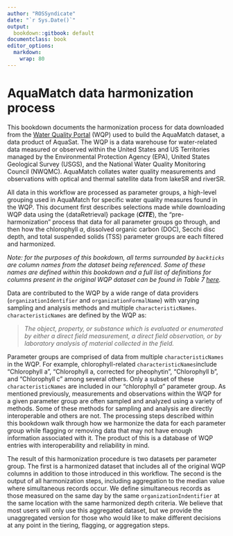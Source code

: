 ```yaml
---
author: "ROSSyndicate"
date: "`r Sys.Date()`"
output:
  bookdown::gitbook: default
documentclass: book
editor_options: 
  markdown: 
    wrap: 80
---
```


# AquaMatch data harmonization process

This bookdown documents the harmonization process for data downloaded from the [Water Quality Portal](https://www.waterqualitydata.us/wqp_description/) (WQP) used to build the AquaMatch dataset, a data product of AquaSat. The WQP is a data warehouse for water-related data measured or observed within the United States and US Territories managed by the Environmental Protection Agency (EPA), United States Geological Survey (USGS), and the National Water Quality Monitoring Council (NWQMC). AquaMatch collates water quality measurements and observations with optical and thermal satellite data from lakeSR and riverSR.

All data in this workflow are processed as parameter groups, a high-level grouping used in AquaMatch for specific water quality measures found in the WQP. This document first describes selections made while downloading WQP data using the {dataRetrieval} package (***CITE***), the "pre-harmonization" process that data for all parameter groups go through, and then how the chlorophyll *a*, dissolved organic carbon (DOC), Secchi disc depth, and total suspended solids (TSS) parameter groups are each filtered and harmonized.

*Note: for the purposes of this bookdown, all terms surrounded by `backticks` are column names from the dataset being referenced. Some of these names are defined within this bookdown and a full list of definitions for columns present in the original WQP dataset can be found in Table 7 [here](https://www.waterqualitydata.us/portal_userguide/).*

Data are contributed to the WQP by a wide range of data providers (`organizationIdentifier` and `organizationFormalName`) with varying sampling and analysis methods and multiple `characteristicNames`. `characteristicNames` are defined by the WQP as:

> *The object, property, or substance which is evaluated or enumerated by either
> a direct field measurement, a direct field observation, or by laboratory
> analysis of material collected in the field.*

Parameter groups are comprised of data from multiple `characteristicNames` in the WQP. For example, chlorophyll-related `characteristicNames`include "Chlorophyll a", "Chlorophyll a, corrected for pheophytin", "Chlorophyll b", and "Chlorophyll c" among several others. Only a subset of these `characteristicNames` are included in our "chlorophyll *a*" parameter group. As mentioned previously, measurements and observations within the WQP for a given parameter group are often sampled and analyzed using a variety of methods. Some of these methods for sampling and analysis are directly interoperable and others are not. The processing steps described within this bookdown walk through how we harmonize the data for each parameter group while flagging or removing data that may not have enough information associated with it. The product of this is a database of WQP entries with interoperability and reliability in mind.

The result of this harmonization procedure is two datasets per parameter group. The first is a harmonized dataset that includes all of the original WQP columns in addition to those introduced in this workflow. The second is the output of all harmonization steps, including aggregation to the median value where simultaneous records occur. We define simultaneous records as those measured on the same day by the same `organizationIndentifier` at the same location with the same harmonized depth criteria. We believe that most users will only use this aggregated dataset, but we provide the unaggregated version for those who would like to make different decisions at any point in the tiering, flagging, or aggregation steps.
